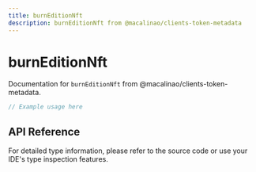 ```yaml
---
title: burnEditionNft
description: burnEditionNft from @macalinao/clients-token-metadata
---
```


# burnEditionNft

Documentation for `burnEditionNft` from @macalinao/clients-token-metadata.

```typescript
// Example usage here
```

## API Reference

For detailed type information, please refer to the source code or use your IDE's type inspection features.
